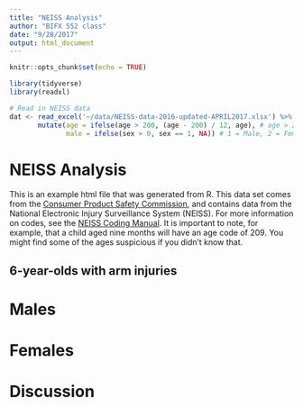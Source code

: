 ```yaml
---
title: "NEISS Analysis"
author: "BIFX 552 class"
date: "9/28/2017"
output: html_document
---
```


```r
knitr::opts_chunk$set(echo = TRUE)

library(tidyverse)
library(readxl)

# Read in NEISS data
dat <- read_excel('~/data/NEISS-data-2016-updated-APRIL2017.xlsx') %>%
       mutate(age = ifelse(age > 200, (age - 200) / 12, age), # age > 200 is coded in months since birth + 200
              male = ifelse(sex > 0, sex == 1, NA)) # 1 = Male, 2 = Female, 0 = Unknown
```

# NEISS Analysis

This is an example html file that was generated from R. This data set comes from the [Consumer Product Safety Commission](https://www.cpsc.gov/Research--Statistics), and contains data from the National Electronic Injury Surveillance System (NEISS). For more information on codes, see the [NEISS Coding Manual](https://www.cpsc.gov/s3fs-public/2017NEISSCodingManualCPSConlyNontrauma.pdf). It is important to note, for example, that a child aged nine months will have an age code of 209. You might find some of the ages suspicious if you didn't know that.

## 6-year-olds with arm injuries

# Males

# Females

# Discussion
